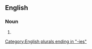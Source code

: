 ==English==

===Noun===
'''{{PAGENAME}}'''

# {{plural of|[[telicity]]}}


[[Category:English plurals ending in "-ies"]]